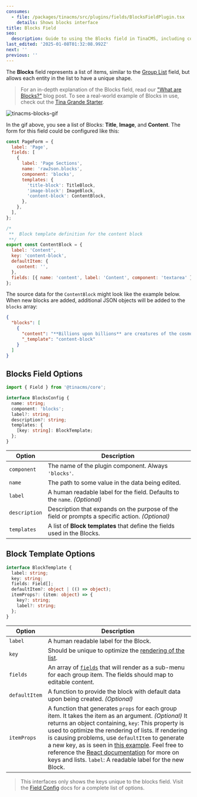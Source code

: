 ```yaml
---
consumes:
  - file: /packages/tinacms/src/plugins/fields/BlocksFieldPlugin.tsx
    details: Shows blocks interface
title: Blocks Field
seo:
  description: Guide to using the Blocks field in TinaCMS, including configuration and examples for creating flexible content structures.
last_edited: '2025-01-08T01:32:08.992Z'
next: ''
previous: ''
---
```


<WarningCallout body="This content is out-dated for the latest versions of TinaCMS. See other docs pages for more [up to date information about Blocks](/docs/editing/blocks)" />

<WarningCallout body="This is an advanced-use feature, and likely not something you'll need to configure. What you probably want is the content types reference!" />

The **Blocks** field represents a list of items, similar to the [Group List](/docs/reference/toolkit/fields/group-list) field, but allows each entity in the list to have a unique shape.

> For an in-depth explanation of the Blocks field, read our ["What are Blocks?"](/blog/what-are-blocks/) blog post. To see a real-world example of Blocks in use, check out the [Tina Grande Starter](https://github.com/tinacms/tina-starter-grande).

![tinacms-blocks-gif](/gif/blocks.gif)

In the gif above, you see a list of Blocks: **Title**, **Image**, and **Content**. The form for this field could be configured like this:

```jsx
const PageForm = {
  label: 'Page',
  fields: [
    {
      label: 'Page Sections',
      name: 'rawJson.blocks',
      component: 'blocks',
      templates: {
        'title-block': TitleBlock,
        'image-block': ImageBlock,
        'content-block': ContentBlock,
      },
    },
  ],
};
```

```jsx
/*
 **  Block template definition for the content block
 **/
export const ContentBlock = {
  label: 'Content',
  key: 'content-block',
  defaultItem: {
    content: '',
  },
  fields: [{ name: 'content', label: 'Content', component: 'textarea' }],
};
```

The source data for the `ContentBlock` might look like the example below. When new blocks are added, additional JSON objects will be added to the `blocks` array:

```json
{
  "blocks": [
    {
      "content": "**Billions upon billions** are creatures of the cosmos Orion's sword cosmic fugue at the edge of forever science?",
      "_template": "content-block"
    }
  ]
}
```

## Blocks Field Options

```typescript
import { Field } from '@tinacms/core';

interface BlocksConfig {
  name: string;
  component: 'blocks';
  label?: string;
  description?: string;
  templates: {
    [key: string]: BlockTemplate;
  };
}
```

| Option        | Description                                                                                     |
| ------------- | ----------------------------------------------------------------------------------------------- |
| `component`   | The name of the plugin component. Always `'blocks'`.                                            |
| `name`        | The path to some value in the data being edited.                                                |
| `label`       | A human readable label for the field. Defaults to the `name`. _(Optional)_                      |
| `description` | Description that expands on the purpose of the field or prompts a specific action. _(Optional)_ |
| `templates`   | A list of **Block templates** that define the fields used in the Blocks.                        |

## Block Template Options

```typescript
interface BlockTemplate {
  label: string;
  key: string;
  fields: Field[];
  defaultItem?: object | (() => object);
  itemProps?: (item: object) => {
    key?: string;
    label?: string;
  };
}
```

| Option        | Description                                                                                                                                                                                                                                                                                                                                                                                                                                                                                                                                                      |
| ------------- | ---------------------------------------------------------------------------------------------------------------------------------------------------------------------------------------------------------------------------------------------------------------------------------------------------------------------------------------------------------------------------------------------------------------------------------------------------------------------------------------------------------------------------------------------------------------- |
| `label`       | A human readable label for the Block.                                                                                                                                                                                                                                                                                                                                                                                                                                                                                                                            |
| `key`         | Should be unique to optimize the [rendering of the list](https://reactjs.org/docs/lists-and-keys.html).                                                                                                                                                                                                                                                                                                                                                                                                                                                          |
| `fields`      | An array of [`fields`](/docs/extending-tina/custom-field-components/#default-field-plugins) that will render as a sub-menu for each group item. The fields should map to editable content.                                                                                                                                                                                                                                                                                                                                                                       |
| `defaultItem` | A function to provide the block with default data upon being created. _(Optional)_                                                                                                                                                                                                                                                                                                                                                                                                                                                                               |
| `itemProps`   | A function that generates `props` for each group item. It takes the item as an argument. _(Optional)_ It returns an object containing, `key`: This property is used to optimize the rendering of lists. If rendering is causing problems, use `defaultItem` to generate a new key, as is seen in [this example](http://tinacms.org/docs/reference/toolkit/fields/group-list#definition). Feel free to reference the [React documentation](https://reactjs.org/docs/lists-and-keys.html) for more on keys and lists. `label`: A readable label for the new Block. |

> This interfaces only shows the keys unique to the blocks field. Visit the [Field Config](/docs/extending-tina/custom-field-components/#default-field-plugins 'custom field component link') docs for a complete list of options.
